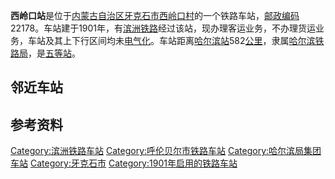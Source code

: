 {{noteTA
|1=zh-cn:始发车次; zh-hk:列車班次;
|2=zh-cn:车次; zh-hk:班次;
}}
{{Infobox China railway station
|车站名称 = 西岭口站
|图片 = Xilingkou Railway Station.jpg
|车站拼音 = Xilingkou
|英文名称 = Xilingkou Railway Station
|车站代码 = 57698<ref>{{cite book|title=中华人民共和国铁路车站代码（GB/T 10302-2010）|publisher=中国标准出版社|year=2010|isbn=155066140495|ignore-isbn-error=true|pages=39}}</ref>
|电报码 = XKX
|拼音码 = XLK
|车站地址 = [[内蒙古自治区|内蒙古自治区]][[呼伦贝尔市|呼伦贝尔市]][[牙克石市|牙克石市]]
|坐标 = {{coord|48.8494617|N|121.4853995|E|display=inline,title}}
|归属 = [[哈尔滨铁路局|哈尔滨铁路局]][[海拉尔车务段|海拉尔车务段]]
|线路 = [[滨洲铁路|滨洲铁路]]
|车站等级 = [[五等站_(中铁)|五等站]]
}}
'''西岭口站'''是位于[[内蒙古自治区|内蒙古自治区]][[牙克石市|牙克石市]][[西岭口村|西岭口村]]的一个铁路车站，[[邮政编码|邮政编码]]22178。车站建于1901年，有[[滨洲铁路|滨洲铁路]]经过该站，现办理客运业务，不办理货运业务，车站及其上下行区间均未[[电气化|电气化]]。车站距离[[哈尔滨站|哈尔滨站]]582[[公里|公里]]，隶属[[哈尔滨铁路局|哈尔滨铁路局]]，是[[五等站_(中铁)|五等站]]。

==邻近车站==
{{Start rail box|[[File:China_Railways.svg|16px]] [[中国铁路|中国铁路]]}}
{{s-inop|[[伊列克得站|伊列克得站]]|{{站|哈尔滨}}方向}}
{{s-line|[[滨洲铁路|滨洲铁路]]<br />{{0}}← 8km 西岭口站 10km →}}
{{s-inop|[[哈拉沟站|哈拉沟站]]|{{站|满洲里}}方向}}
{{end box}}

== 参考资料 ==
{{reflist}}

{{滨洲铁路}}
{{铁路车站小作品}}
{{内蒙古小作品}}

[[Category:滨洲铁路车站|Category:滨洲铁路车站]]
[[Category:呼伦贝尔市铁路车站|Category:呼伦贝尔市铁路车站]]
[[Category:哈尔滨局集团车站|Category:哈尔滨局集团车站]]
[[Category:牙克石市|Category:牙克石市]]
[[Category:1901年启用的铁路车站|Category:1901年启用的铁路车站]]